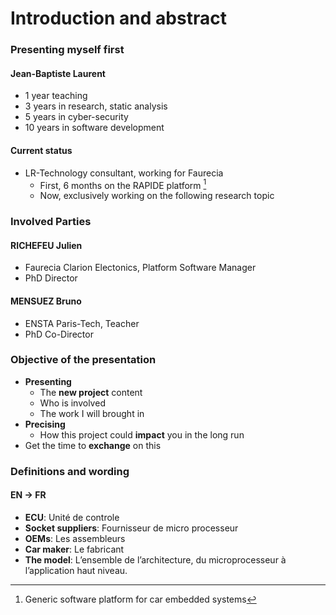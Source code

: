 # Introduction and abstract

### Presenting myself first

#### Jean-Baptiste Laurent

* 1 year teaching
* 3 years in research, static analysis
* 5 years in cyber-security
* 10 years in software development

#### Current status

* LR-Technology consultant, working for Faurecia
  * First, 6 months on the RAPIDE platform [^RAPIDE]
  * Now, exclusively working on the following research topic

### Involved Parties

#### RICHEFEU Julien
  * Faurecia Clarion Electonics, Platform Software Manager
  * PhD Director

#### MENSUEZ Bruno
  * ENSTA Paris-Tech, Teacher
  * PhD Co-Director

### Objective of the presentation

* **Presenting**
  * The **new project** content
  * Who is involved
  * The work I will brought in
* **Precising**
  * How this project could **impact** you in the long run
* Get the time to **exchange** on this


<!--

### Let's make this simple

- This presentation will explain:
  * who will do what,
  * why,
  * how,
  * with whom when,
  * the role each will fill
  * and the benefits in the long run.
- We are all mostly busy, so let's only present the important bit of each
- I will hand a recap at the end.


### The research in itself

* Analyzing the flaws and needs of modern cars embedded systems
* Designing a new architecture to build upon
* Experimentation and prototyping

-->


### Definitions and wording

#### EN -> FR
* **ECU**: Unité de controle
* **Socket suppliers**: Fournisseur de micro processeur
* **OEMs**: Les assembleurs
* **Car maker**: Le fabricant
* **The model**: L'ensemble de l'architecture, du microprocesseur à l'application haut niveau.

[^RAPIDE]: Generic software platform for car embedded systems

<!--

TODO: Write a private FAQ and prepare the answers

-->
